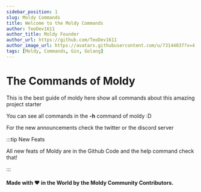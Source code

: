 ```yaml
---
sidebar_position: 1
slug: Moldy Commands
title: Welcome to the Moldy Commands
author: TeoDev1611
author_title: Moldy Founder
author_url: https://github.com/TeoDev1611
author_image_url: https://avatars.githubusercontent.com/u/73144037?v=4
tags: [Moldy, Commands, Gin, Golang]
---
```


# The Commands of Moldy

This is the best guide of moldy here show all commands about this amazing project starter

You can see all commands in the **-h** command of moldy :D

For the new announcements check the twitter or the discord server

:::tip New Feats 

All new feats of Moldy are in the Github Code and the help command check that!

:::

#### Made with ❤️ in the World by the Moldy Community Contributors.
